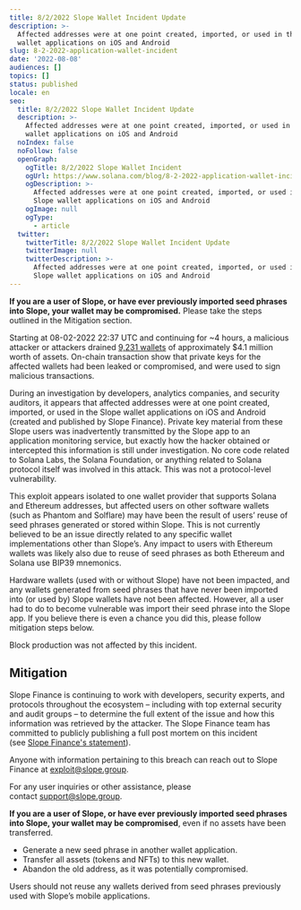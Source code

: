 ```yaml
---
title: 8/2/2022 Slope Wallet Incident Update
description: >-
  Affected addresses were at one point created, imported, or used in the Slope
  wallet applications on iOS and Android
slug: 8-2-2022-application-wallet-incident
date: '2022-08-08'
audiences: []
topics: []
status: published
locale: en
seo:
  title: 8/2/2022 Slope Wallet Incident Update
  description: >-
    Affected addresses were at one point created, imported, or used in the Slope
    wallet applications on iOS and Android
  noIndex: false
  noFollow: false
  openGraph:
    ogTitle: 8/2/2022 Slope Wallet Incident
    ogUrl: https://www.solana.com/blog/8-2-2022-application-wallet-incident
    ogDescription: >-
      Affected addresses were at one point created, imported, or used in the
      Slope wallet applications on iOS and Android
    ogImage: null
    ogType:
      - article
  twitter:
    twitterTitle: 8/2/2022 Slope Wallet Incident Update
    twitterImage: null
    twitterDescription: >-
      Affected addresses were at one point created, imported, or used in the
      Slope wallet applications on iOS and Android
---
```


**If you are a user of Slope, or have ever previously imported seed phrases into Slope, your wallet may be compromised.** Please take the steps outlined in the Mitigation section.

Starting at 08-02-2022 22:37 UTC and continuing for ~4 hours, a malicious attacker or attackers drained [9,231 wallets](https://dune.com/tristan0x/solana-hack-3822?ref=solana.ghost.io) of approximately $4.1 million worth of assets. On-chain transaction show that private keys for the affected wallets had been leaked or compromised, and were used to sign malicious transactions.

During an investigation by developers, analytics companies, and security auditors, it appears that affected addresses were at one point created, imported, or used in the Slope wallet applications on iOS and Android (created and published by Slope Finance). Private key material from these Slope users was inadvertently transmitted by the Slope app to an application monitoring service, but exactly how the hacker obtained or intercepted this information is still under investigation. No core code related to Solana Labs, the Solana Foundation, or anything related to Solana protocol itself was involved in this attack. This was not a protocol-level vulnerability.

This exploit appears isolated to one wallet provider that supports Solana and Ethereum addresses, but affected users on other software wallets (such as Phantom and Solflare) may have been the result of users’ reuse of seed phrases generated or stored within Slope. This is not currently believed to be an issue directly related to any specific wallet implementations other than Slope’s. Any impact to users with Ethereum wallets was likely also due to reuse of seed phrases as both Ethereum and Solana use BIP39 mnemonics.

Hardware wallets (used with or without Slope) have not been impacted, and any wallets generated from seed phrases that have never been imported into (or used by) Slope wallets have not been affected. However, all a user had to do to become vulnerable was import their seed phrase into the Slope app. If you believe there is even a chance you did this, please follow mitigation steps below.

  

Block production was not affected by this incident.

## **Mitigation**

Slope Finance is continuing to work with developers, security experts, and protocols throughout the ecosystem – including with top external security and audit groups – to determine the full extent of the issue and how this information was retrieved by the attacker. The Slope Finance team has committed to publicly publishing a full post mortem on this incident (see [Slope Finance's statement](https://slope-finance.medium.com/slopes-official-statement-regarding-the-breach-b964e70af0d6?ref=solana.ghost.io)).

Anyone with information pertaining to this breach can reach out to Slope Finance at [exploit@slope.group](mailto:exploit@slope.group).

For any user inquiries or other assistance, please contact [support@slope.group](mailto:support@slope.group).

**If you are a user of Slope, or have ever previously imported seed phrases into Slope, your wallet may be compromised**, even if no assets have been transferred. 

-   Generate a new seed phrase in another wallet application.
-   Transfer all assets (tokens and NFTs) to this new wallet.
-   Abandon the old address, as it was potentially compromised.

Users should not reuse any wallets derived from seed phrases previously used with Slope’s mobile applications.
